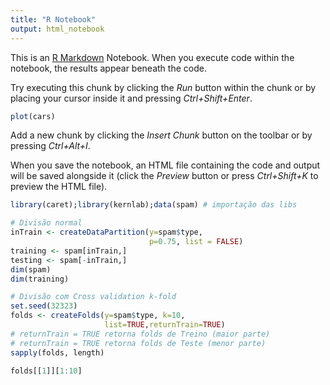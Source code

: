 ```yaml
---
title: "R Notebook"
output: html_notebook
---
```


This is an [R Markdown](http://rmarkdown.rstudio.com) Notebook. When you execute code within the notebook, the results appear beneath the code. 

Try executing this chunk by clicking the *Run* button within the chunk or by placing your cursor inside it and pressing *Ctrl+Shift+Enter*. 

```r
plot(cars)
```

Add a new chunk by clicking the *Insert Chunk* button on the toolbar or by pressing *Ctrl+Alt+I*.

When you save the notebook, an HTML file containing the code and output will be saved alongside it (click the *Preview* button or press *Ctrl+Shift+K* to preview the HTML file).
```r
library(caret);library(kernlab);data(spam) # importação das libs
```

```r
# Divisão normal
inTrain <- createDataPartition(y=spam$type,
                               p=0.75, list = FALSE)
training <- spam[inTrain,]
testing <- spam[-inTrain,]
dim(spam)
dim(training)
```
```r
# Divisão com Cross validation k-fold
set.seed(32323)
folds <- createFolds(y=spam$type, k=10,
                     list=TRUE,returnTrain=TRUE)
# returnTrain = TRUE retorna folds de Treino (maior parte)
# returnTrain = TRUE retorna folds de Teste (menor parte)
sapply(folds, length)

```
```r
folds[[1]][1:10]
```

